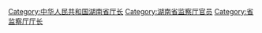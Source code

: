 [[Category:中华人民共和国湖南省厅长|Category:中华人民共和国湖南省厅长]]
[[Category:湖南省监察厅官员|Category:湖南省监察厅官员]]
[[Category:省监察厅厅长|Category:省监察厅厅长]]